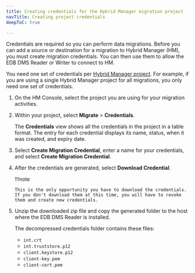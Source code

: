 ```yaml
---
title: Creating credentials for the Hybrid Manager migration project
navTitle: Creating project credentials
deepToC: true

---
```


Credentials are required so you can perform data migrations. Before you can add a source or destination for a migration to Hybrid Manager (HM), you must create migration credentials. You can then use them to allow the EDB DMS Reader or Writer to connect to HM. 

You need one set of credentials per [Hybrid Manager project](/edb-postgres-ai/latest/hybrid-manager/using_hybrid_manager/projects/).
For example, if you are using a single Hybrid Manager project for all migrations, you only need one set of credentials.

1.  On the HM Console, select the project you are using for your migration activities.

2.  Within your project, select **Migrate** > **Credentials**.

    The **Credentials** view shows all the credentials in the project in a table format. The entry for each credential displays its name, status, when it was created, and expiry date.

3.  Select **Create Migration Credential**, enter a name for your credentials, and select **Create Migration Credential**.

4.  After the credentials are generated, select **Download Credential**.

    !!!note

        This is the only opportunity you have to download the credentials. If you don't download them at this time, you will have to revoke them and create new credentials.

5.  Unzip the downloaded zip file and copy the generated folder to the host where the EDB DMS Reader is installed.

    The decompressed credentials folder contains these files: 

    -   `int.crt`
    -   `int.truststore.p12`
    -   `client.keystore.p12`
    -   `client-key.pem`
    -   `client-cert.pem`
